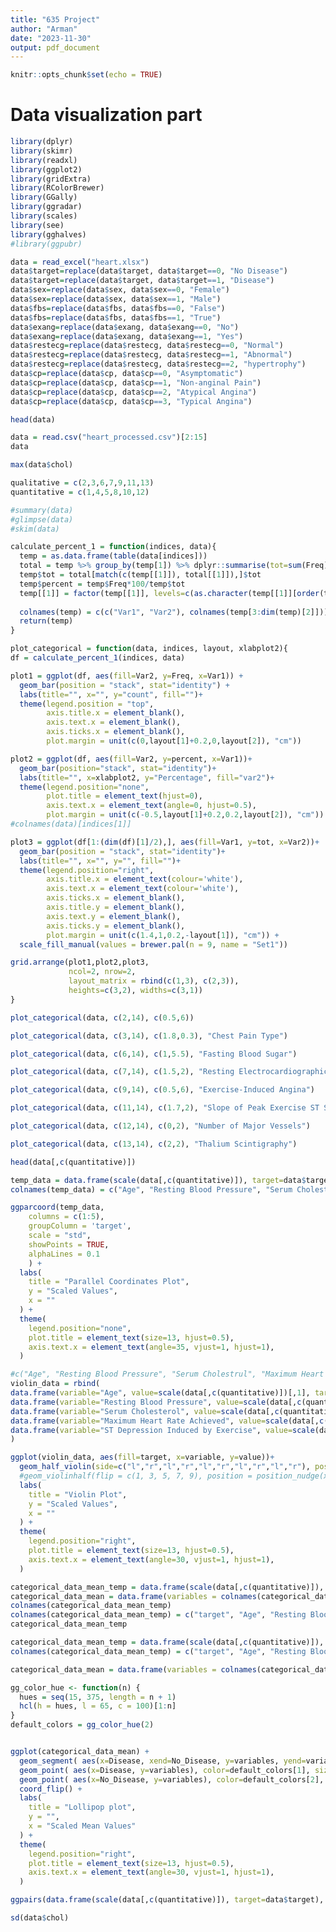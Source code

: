 ```yaml
---
title: "635 Project"
author: "Arman"
date: "2023-11-30"
output: pdf_document
---
```


```r
knitr::opts_chunk$set(echo = TRUE)
```
# Data visualization part
```r
library(dplyr)
library(skimr)
library(readxl)
library(ggplot2)
library(gridExtra)
library(RColorBrewer)
library(GGally)
library(ggradar)
library(scales)
library(see)
library(gghalves)
#library(ggpubr)
```

```r
data = read_excel("heart.xlsx")
data$target=replace(data$target, data$target==0, "No Disease") 
data$target=replace(data$target, data$target==1, "Disease") 
data$sex=replace(data$sex, data$sex==0, "Female") 
data$sex=replace(data$sex, data$sex==1, "Male") 
data$fbs=replace(data$fbs, data$fbs==0, "False") 
data$fbs=replace(data$fbs, data$fbs==1, "True")
data$exang=replace(data$exang, data$exang==0, "No") 
data$exang=replace(data$exang, data$exang==1, "Yes")
data$restecg=replace(data$restecg, data$restecg==0, "Normal") 
data$restecg=replace(data$restecg, data$restecg==1, "Abnormal") 
data$restecg=replace(data$restecg, data$restecg==2, "hypertrophy") 
data$cp=replace(data$cp, data$cp==0, "Asymptomatic") 
data$cp=replace(data$cp, data$cp==1, "Non-anginal Pain") 
data$cp=replace(data$cp, data$cp==2, "Atypical Angina") 
data$cp=replace(data$cp, data$cp==3, "Typical Angina") 

head(data)
```
```r
data = read.csv("heart_processed.csv")[2:15]
data
```
```r
max(data$chol)
```

```r
qualitative = c(2,3,6,7,9,11,13)
quantitative = c(1,4,5,8,10,12)
```


```r
#summary(data)
#glimpse(data)
#skim(data)
```


```r
calculate_percent_1 = function(indices, data){
  temp = as.data.frame(table(data[indices]))
  total = temp %>% group_by(temp[1]) %>% dplyr::summarise(tot=sum(Freq))
  temp$tot = total[match(c(temp[[1]]), total[[1]]),]$tot
  temp$percent = temp$Freq*100/temp$tot
  temp[[1]] = factor(temp[[1]], levels=c(as.character(temp[[1]][order(temp[1:(dim(temp)[1]/2),]$percent)])))
  
  colnames(temp) = c(c("Var1", "Var2"), colnames(temp[3:dim(temp)[2]]))
  return(temp)
}

plot_categorical = function(data, indices, layout, xlabplot2){
df = calculate_percent_1(indices, data)

plot1 = ggplot(df, aes(fill=Var2, y=Freq, x=Var1)) +
  geom_bar(position = "stack", stat="identity") +
  labs(title="", x="", y="count", fill="")+
  theme(legend.position = "top",
        axis.title.x = element_blank(),
        axis.text.x = element_blank(),
        axis.ticks.x = element_blank(),
        plot.margin = unit(c(0,layout[1]+0.2,0,layout[2]), "cm"))

plot2 = ggplot(df, aes(fill=Var2, y=percent, x=Var1))+
  geom_bar(position="stack", stat="identity")+
  labs(title="", x=xlabplot2, y="Percentage", fill="var2")+
  theme(legend.position="none",
        plot.title = element_text(hjust=0),
        axis.text.x = element_text(angle=0, hjust=0.5),
        plot.margin = unit(c(-0.5,layout[1]+0.2,0.2,layout[2]), "cm"))
#colnames(data)[indices[1]]

plot3 = ggplot(df[1:(dim(df)[1]/2),], aes(fill=Var1, y=tot, x=Var2))+
  geom_bar(position = "stack", stat="identity")+
  labs(title="", x="", y="", fill="")+
  theme(legend.position="right",
        axis.title.x = element_text(colour='white'),
        axis.text.x = element_text(colour='white'),
        axis.ticks.x = element_blank(),
        axis.title.y = element_blank(),
        axis.text.y = element_blank(),
        axis.ticks.y = element_blank(),
        plot.margin = unit(c(1.4,1,0.2,-layout[1]), "cm")) +
  scale_fill_manual(values = brewer.pal(n = 9, name = "Set1"))

grid.arrange(plot1,plot2,plot3,
             ncol=2, nrow=2,
             layout_matrix = rbind(c(1,3), c(2,3)),
             heights=c(3,2), widths=c(3,1))
}

```


```r
plot_categorical(data, c(2,14), c(0.5,6))
```

```r
plot_categorical(data, c(3,14), c(1.8,0.3), "Chest Pain Type")
```

```r
plot_categorical(data, c(6,14), c(1,5.5), "Fasting Blood Sugar")
```

```r
plot_categorical(data, c(7,14), c(1.5,2), "Resting Electrocardiographic Results")
```

```r
plot_categorical(data, c(9,14), c(0.5,6), "Exercise-Induced Angina")
```

```r
plot_categorical(data, c(11,14), c(1.7,2), "Slope of Peak Exercise ST Segment")
```

```r
plot_categorical(data, c(12,14), c(0,2), "Number of Major Vessels")
```

```r
plot_categorical(data, c(13,14), c(2,2), "Thalium Scintigraphy")
```

```r
head(data[,c(quantitative)])
```



```r
temp_data = data.frame(scale(data[,c(quantitative)]), target=data$target)
colnames(temp_data) = c("Age", "Resting Blood Pressure", "Serum Cholesterol", "Maximum Heart Rate Achieved", "ST Depression Induced by Exercise", "Number of Major Blood Vessles","target")

ggparcoord(temp_data,
    columns = c(1:5), 
    groupColumn = 'target',
    scale = "std",
    showPoints = TRUE,
    alphaLines = 0.1
    ) + 
  labs(
    title = "Parallel Coordinates Plot",
    y = "Scaled Values",
    x = ""
  ) +
  theme(
    legend.position="none",
    plot.title = element_text(size=13, hjust=0.5),
    axis.text.x = element_text(angle=35, vjust=1, hjust=1),
  )
```

```r
#c("Age", "Resting Blood Pressure", "Serum Cholestrul", "Maximum Heart Rate Achieved", "ST Depression Induced by Exercise", "target")
violin_data = rbind(
data.frame(variable="Age", value=scale(data[,c(quantitative)])[,1], target=data$target),
data.frame(variable="Resting Blood Pressure", value=scale(data[,c(quantitative)])[,2], target=data$target),
data.frame(variable="Serum Cholesterol", value=scale(data[,c(quantitative)])[,3], target=data$target),
data.frame(variable="Maximum Heart Rate Achieved", value=scale(data[,c(quantitative)])[,4], target=data$target),
data.frame(variable="ST Depression Induced by Exercise", value=scale(data[,c(quantitative)])[,5], target=data$target)
)

ggplot(violin_data, aes(fill=target, x=variable, y=value))+
  geom_half_violin(side=c("l","r","l","r","l","r","l","r","l","r"), position = position_nudge(x = 0, y = 0), draw_quantiles=c(0.5))+
  #geom_violinhalf(flip = c(1, 3, 5, 7, 9), position = position_nudge(x = 0, y = 0))+ 
  labs(
    title = "Violin Plot",
    y = "Scaled Values",
    x = ""
  ) +
  theme(
    legend.position="right",
    plot.title = element_text(size=13, hjust=0.5),
    axis.text.x = element_text(angle=30, vjust=1, hjust=1),
  )
```

```r
categorical_data_mean_temp = data.frame(scale(data[,c(quantitative)]), target=data$target) %>% group_by(target) %>% summarize(age=mean(age), trestbps=mean(trestbps), chol=mean(chol), thalach=mean(thalach), oldpeak=mean(oldpeak))
categorical_data_mean = data.frame(variables = colnames(categorical_data_mean_temp)[2:6], Disease = as.numeric(as.vector(categorical_data_mean_temp[1,c(2:6)])), No_Disease = as.numeric(as.vector(categorical_data_mean_temp[2,c(2:6)])))
colnames(categorical_data_mean_temp)
colnames(categorical_data_mean_temp) = c("target", "Age", "Resting Blood Pressure", "Serum Cholesterol", "Maximum Heart Rate Achieved", "ST Depression Induced by Exercise")
categorical_data_mean_temp
```

```r
categorical_data_mean_temp = data.frame(scale(data[,c(quantitative)]), target=data$target) %>% group_by(target) %>% summarize(age=mean(age), trestbps=mean(trestbps), chol=mean(chol), thalach=mean(thalach), oldpeak=mean(oldpeak))
colnames(categorical_data_mean_temp) = c("target", "Age", "Resting Blood Pressure", "Serum Cholesterol", "Maximum Heart Rate Achieved", "ST Depression Induced by Exercise")

categorical_data_mean = data.frame(variables = colnames(categorical_data_mean_temp)[2:6], Disease = as.numeric(as.vector(categorical_data_mean_temp[1,c(2:6)])), No_Disease = as.numeric(as.vector(categorical_data_mean_temp[2,c(2:6)])))

gg_color_hue <- function(n) {
  hues = seq(15, 375, length = n + 1)
  hcl(h = hues, l = 65, c = 100)[1:n]
}
default_colors = gg_color_hue(2)


ggplot(categorical_data_mean) +
  geom_segment( aes(x=Disease, xend=No_Disease, y=variables, yend=variables), color="grey") +
  geom_point( aes(x=Disease, y=variables), color=default_colors[1], size=4 ) +
  geom_point( aes(x=No_Disease, y=variables), color=default_colors[2], size=4 ) +
  coord_flip() +
  labs(
    title = "Lollipop plot",
    y = "",
    x = "Scaled Mean Values"
  ) +
  theme(
    legend.position="right",
    plot.title = element_text(size=13, hjust=0.5),
    axis.text.x = element_text(angle=30, vjust=1, hjust=1),
  )
```

```r
ggpairs(data.frame(scale(data[,c(quantitative)]), target=data$target), columns = 1:5, ggplot2::aes(colour=target, alpha=0.3))
```

```r
sd(data$chol)
```